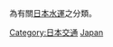 為有關[[日本|日本]][[水運|水運]]之分類。
{{Commonscat|Water transport in Japan}}

[[Category:日本交通|Category:日本交通]]
[[Category:各國水路運輸|Japan]]